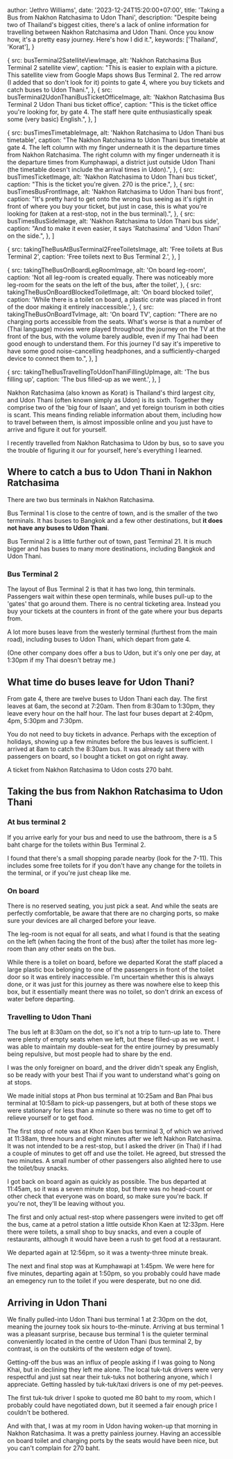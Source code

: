 





  author: 'Jethro Williams',
  date: '2023-12-24T15:20:00+07:00',
  title: 'Taking a Bus from Nakhon Ratchasima to Udon Thani',
  description: "Despite being two of Thailand's biggest cities, there's a lack of online information for travelling between Nakhon Ratchasima and Udon Thani. Once you know how, it's a pretty easy journey. Here's how I did it.",
  keywords: ['Thailand', 'Korat'],
}

  {
    src: busTerminal2SatelliteViewImage,
    alt: 'Nakhon Ratchasima Bus Terminal 2 satellite view',
    caption: "This is easier to explain with a picture. This satellite view from Google Maps shows Bus Terminal 2. The red arrow (I added that so don't look for it) points to gate 4, where you buy tickets and catch buses to Udon Thani.",
  },
  {
    src: busTerminal2UdonThaniBusTicketOfficeImage,
    alt: 'Nakhon Ratchasima Bus Terminal 2 Udon Thani bus ticket office',
    caption: "This is the ticket office you're looking for, by gate 4. The staff here quite enthusiastically speak some (very basic) English.",
  },
]

  {
    src: busTimesTimetableImage,
    alt: 'Nakhon Ratchasima to Udon Thani bus timetable',
    caption: "The Nakhon Ratchasima to Udon Thani bus timetable at gate 4. The left column with my finger underneath it is the departure times from Nakhon Ratchasima. The right column with my finger underneath it is the departure times from Kumphawapi, a district just outside Udon Thani (the timetable doesn't include the arrival times in Udon).",
  },
  {
    src: busTimesTicketImage,
    alt: 'Nakhon Ratchasima to Udon Thani bus ticket',
    caption: "This is the ticket you're given. 270 is the price.",
  },
  {
    src: busTimesBusFrontImage,
    alt: 'Nakhon Ratchasima to Udon Thani bus front',
    caption: "It's pretty hard to get onto the wrong bus seeing as it's right in front of where you buy your ticket, but just in case, this is what you're looking for (taken at a rest-stop, not in the bus terminal).",
  },
  {
    src: busTimesBusSideImage,
    alt: 'Nakhon Ratchasima to Udon Thani bus side',
    caption: "And to make it even easier, it says 'Ratchasima' and 'Udon Thani' on the side.",
  },
]

  {
    src: takingTheBusAtBusTerminal2FreeToiletsImage,
    alt: 'Free toilets at Bus Terminal 2',
    caption: 'Free toilets next to Bus Terminal 2.',
  },
]

  {
    src: takingTheBusOnBoardLegRoomImage,
    alt: 'On board leg-room',
    caption: 'Not all leg-room is created equally. There was noticeably more leg-room for the seats on the left of the bus, after the toilet',
  },
  {
    src: takingTheBusOnBoardBlockedToiletImage,
    alt: 'On board blocked toilet',
    caption: 'While there is a toilet on board, a plastic crate was placed in front of the door making it entirely inaccessible.',
  },
  {
    src: takingTheBusOnBoardTvImage,
    alt: 'On board TV',
    caption: "There are no charging ports accessible from the seats. What's worse is that a number of (Thai language) movies were played throughout the journey on the TV at the front of the bus, with the volume barely audible, even if my Thai had been good enough to understand them. For this journey I'd say it's imperetive to have some good noise-cancelling headphones, and a sufficiently-charged device to connect them to.",
  },
]

  {
    src: takingTheBusTravellingToUdonThaniFillingUpImage,
    alt: 'The bus filling up',
    caption: 'The bus filled-up as we went.',
  },
]


Nakhon Ratchasima (also known as Korat) is Thailand's third largest city, and Udon Thani (often known simply as Udon) is its sixth. Together they comprise two of the 'big four of Isaan', and yet foreign tourism in both cities is scant. This means finding reliable information about them, including how to travel between them, is almost impossible online and you just have to arrive and figure it out for yourself.

I recently travelled from Nakhon Ratchasima to Udon by bus, so to save you the trouble of figuring it our for yourself, here's everything I learned.

## Where to catch a bus to Udon Thani in Nakhon Ratchasima

There are two bus terminals in Nakhon Ratchasima.

<ExternalLink url='https://maps.app.goo.gl/GdaR98K7MdH7pnpk7'>Bus Terminal 1</ExternalLink> is close to the centre of town, and is the smaller of the two terminals. It has buses to Bangkok and a few other destinations, but **it does not have any buses to Udon Thani**.

<ExternalLink url='https://maps.app.goo.gl/XzDnmf79xNmzYea96'>Bus Terminal 2</ExternalLink> is a little further out of town, past Terminal 21. It is much bigger and has buses to many more destinations, including Bangkok and Udon Thani.

### Bus Terminal 2

The layout of Bus Terminal 2 is that it has two long, thin terminals. Passengers wait within these open terminals, while buses pull-up to the 'gates' that go around them. There is no central ticketing area. Instead you buy your tickets at the counters in front of the gate where your bus departs from.

A lot more buses leave from the westerly terminal (furthest from the main road), including buses to Udon Thani, which depart from gate 4.

(One other company does offer a bus to Udon, but it's only one per day, at 1:30pm if my Thai doesn't betray me.)

<ImageGallery images={busTerminal2Images} />

## What time do buses leave for Udon Thani?

From gate 4, there are twelve buses to Udon Thani each day. The first leaves at 6am, the second at 7:20am. Then from 8:30am to 1:30pm, they leave every hour on the half hour. The last four buses depart at 2:40pm, 4pm, 5:30pm and 7:30pm.

You do not need to buy tickets in advance. Perhaps with the exception of holidays, showing up a few minutes before the bus leaves is sufficient. I arrived at 8am to catch the 8:30am bus. It was already sat there with passengers on board, so I bought a ticket on got on right away.

A ticket from Nakhon Ratchasima to Udon costs 270 baht.

<ImageGallery images={busTimesImages} />

## Taking the bus from Nakhon Ratchasima to Udon Thani

### At bus terminal 2

If you arrive early for your bus and need to use the bathroom, there is a 5 baht charge for the toilets within Bus Terminal 2.

I found that there's a small shopping parade nearby (look for the 7-11). This includes some free toilets for if you don't have any change for the toilets in the terminal, or if you're just cheap like me.

<ImageGallery images={takingTheBusAtBusTerminal2Images} />

### On board

There is no reserved seating, you just pick a seat. And while the seats are perfectly comfortable, be aware that there are no charging ports, so make sure your devices are all charged before your leave.

The leg-room is not equal for all seats, and what I found is that the seating on the left (when facing the front of the bus) after the toilet has more leg-room than any other seats on the bus.

While there is a toilet on board, before we departed Korat the staff placed a large plastic box belonging to one of the passengers in front of the toilet door so it was entirely inaccessible. I'm uncertain whether this is always done, or it was just for this journey as there was nowhere else to keep this box, but it essentially meant there was no toilet, so don't drink an excess of water before departing.

<ImageGallery images={takingTheBusOnBoardImages} />

### Travelling to Udon Thani

The bus left at 8:30am on the dot, so it's not a trip to turn-up late to. There were plenty of empty seats when we left, but these filled-up as we went. I was able to maintain my double-seat for the entire journey by presumably being repulsive, but most people had to share by the end.

I was the only foreigner on board, and the driver didn't speak any English, so be ready with your best Thai if you want to understand what's going on at stops.

We made initial stops at Phon bus terminal at 10:25am and Ban Phai bus terminal at 10:58am to pick-up passengers, but at both of these stops we were stationary for less than a minute so there was no time to get off to relieve yourself or to get food.

The first stop of note was at <ExternalLink url='https://maps.app.goo.gl/6rk4cTbvMuo9SBEf8'>Khon Kaen bus terminal 3</ExternalLink>, of which we arrived at 11:38am, three hours and eight minutes after we left Nakhon Ratchasima. It was not intended to be a rest-stop, but I asked the driver (in Thai) if I had a couple of minutes to get off and use the toilet. He agreed, but stressed the two minutes. A small number of other passengers also alighted here to use the toilet/buy snacks.

I got back on board again as quickly as possible. The bus departed at 11:45am, so it was a seven minute stop, but there was no head-count or other check that everyone was on board, so make sure you're back. If you're not, they'll be leaving without you.

The first and only actual rest-stop where passengers were invited to get off the bus, came at <ExternalLink url='https://maps.app.goo.gl/fVV2Baw8tbH7MyJ2A'>a petrol station a little outside Khon Kaen</ExternalLink> at 12:33pm. Here there were toilets, a small shop to buy snacks, and even a couple of restaurants, although it would have been a rush to get food at a restaurant.

We departed again at 12:56pm, so it was a twenty-three minute break.

The next and final stop was at Kumphawapi at 1:45pm. We were here for five minutes, departing again at 1:50pm, so you probably could have made an emegency run to the toilet if you were desperate, but no one did.

<ImageGallery images={takingTheBusTravellingToUdonThaniImages} />

## Arriving in Udon Thani

We finally pulled-into <ExternalLink url='https://maps.app.goo.gl/voYLUu6yCFDJhQbN9'>Udon Thani bus terminal 1</ExternalLink> at 2:30pm on the dot, meaning the journey took six hours to-the-minute. Arriving at bus terminal 1 was a pleasant surprise, because bus terminal 1 is the quieter terminal conveniently located in the centre of Udon Thani (bus terminal 2, by contrast, is on the outskirts of the western edge of town).

Getting-off the bus was an influx of people asking if I was going to Nong Khai, but in declining they left me alone. The local tuk-tuk drivers were very respectful and just sat near their tuk-tuks not bothering anyone, which I appreciate. Getting hassled by tuk-tuk/taxi drivers is one of my pet-peeves.

The first tuk-tuk driver I spoke to quoted me 80 baht to my room, which I probably could have negotiated down, but it seemed a fair enough price I couldn't be bothered.

And with that, I was at my room in Udon having woken-up that morning in Nakhon Ratchasima. It was a pretty painless journey. Having an accessible on board toilet and charging ports by the seats would have been nice, but you can't complain for 270 baht.
